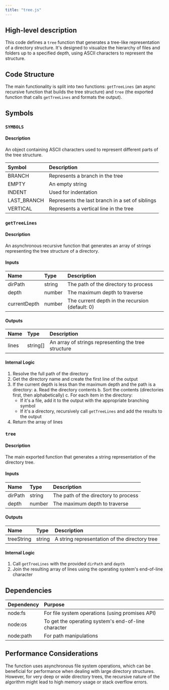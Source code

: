 ```yaml
---
title: "tree.js"
---
```


## High-level description
This code defines a `tree` function that generates a tree-like representation of a directory structure. It's designed to visualize the hierarchy of files and folders up to a specified depth, using ASCII characters to represent the structure.

## Code Structure
The main functionality is split into two functions: `getTreeLines` (an async recursive function that builds the tree structure) and `tree` (the exported function that calls `getTreeLines` and formats the output).

## Symbols

### `SYMBOLS`
#### Description
An object containing ASCII characters used to represent different parts of the tree structure.

| Symbol | Description |
|:-------|:------------|
| BRANCH | Represents a branch in the tree |
| EMPTY | An empty string |
| INDENT | Used for indentation |
| LAST_BRANCH | Represents the last branch in a set of siblings |
| VERTICAL | Represents a vertical line in the tree |

### `getTreeLines`
#### Description
An asynchronous recursive function that generates an array of strings representing the tree structure of a directory.

#### Inputs
| Name | Type | Description |
|:-----|:-----|:------------|
| dirPath | string | The path of the directory to process |
| depth | number | The maximum depth to traverse |
| currentDepth | number | The current depth in the recursion (default: 0) |

#### Outputs
| Name | Type | Description |
|:-----|:-----|:------------|
| lines | string[] | An array of strings representing the tree structure |

#### Internal Logic
1. Resolve the full path of the directory
2. Get the directory name and create the first line of the output
3. If the current depth is less than the maximum depth and the path is a directory:
   a. Read the directory contents
   b. Sort the contents (directories first, then alphabetically)
   c. For each item in the directory:
      - If it's a file, add it to the output with the appropriate branching symbol
      - If it's a directory, recursively call `getTreeLines` and add the results to the output
4. Return the array of lines

### `tree`
#### Description
The main exported function that generates a string representation of the directory tree.

#### Inputs
| Name | Type | Description |
|:-----|:-----|:------------|
| dirPath | string | The path of the directory to process |
| depth | number | The maximum depth to traverse |

#### Outputs
| Name | Type | Description |
|:-----|:-----|:------------|
| treeString | string | A string representation of the directory tree |

#### Internal Logic
1. Call `getTreeLines` with the provided `dirPath` and `depth`
2. Join the resulting array of lines using the operating system's end-of-line character

## Dependencies
| Dependency | Purpose |
|:-----------|:--------|
| node:fs | For file system operations (using promises API) |
| node:os | To get the operating system's end-of-line character |
| node:path | For path manipulations |

## Performance Considerations
The function uses asynchronous file system operations, which can be beneficial for performance when dealing with large directory structures. However, for very deep or wide directory trees, the recursive nature of the algorithm might lead to high memory usage or stack overflow errors.